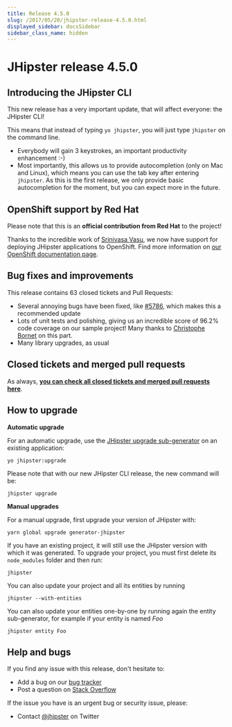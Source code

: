 ```yaml
---
title: Release 4.5.0
slug: /2017/05/20/jhipster-release-4.5.0.html
displayed_sidebar: docsSidebar
sidebar_class_name: hidden
---
```


JHipster release 4.5.0
==================

Introducing the JHipster CLI
----------

This new release has a very important update, that will affect everyone: the JHipster CLI!

This means that instead of typing `yo jhipster`, you will just type `jhipster` on the command line.

- Everybody will gain 3 keystrokes, an important productivity enhancement :-)
- Most importantly, this allows us to provide autocompletion (only on Mac and Linux), which means you can use the tab key after entering `jhipster`. As this is the first release, we only provide basic autocompletion for the moment, but you can expect more in the future.

OpenShift support by Red Hat
----------

Please note that this is an **official contribution from Red Hat** to the project!

Thanks to the incredible work of [Srinivasa Vasu](https://twitter.com/srinivasavasu), we now have support for deploying JHipster applications to OpenShift. Find more information on [our OpenShift documentation page](/openshift/).

Bug fixes and improvements
----------

This release contains 63 closed tickets and Pull Requests:

- Several annoying bugs have been fixed, like [#5786](https://github.com/jhipster/generator-jhipster/issues/5786), which makes this a recommended update
- Lots of unit tests and polishing, giving us an incredible score of 96.2% code coverage on our sample project! Many thanks to [Christophe Bornet](https://twitter.com/cbornet_) on this part.
- Many library upgrades, as usual

Closed tickets and merged pull requests
------------
As always, __[you can check all closed tickets and merged pull requests here](https://github.com/jhipster/generator-jhipster/issues?q=milestone%3A4.5.0+is%3Aclosed)__.

How to upgrade
------------

**Automatic upgrade**

For an automatic upgrade, use the [JHipster upgrade sub-generator](/upgrading-an-application/) on an existing application:

```
yo jhipster:upgrade
```

Please note that with our new JHipster CLI release, the new command will be:

```
jhipster upgrade
```

**Manual upgrades**

For a manual upgrade, first upgrade your version of JHipster with:

```
yarn global upgrade generator-jhipster
```

If you have an existing project, it will still use the JHipster version with which it was generated.
To upgrade your project, you must first delete its `node_modules` folder and then run:

```
jhipster
```

You can also update your project and all its entities by running

```
jhipster --with-entities
```

You can also update your entities one-by-one by running again the entity sub-generator, for example if your entity is named _Foo_

```
jhipster entity Foo
```

Help and bugs
--------------

If you find any issue with this release, don't hesitate to:

- Add a bug on our [bug tracker](https://github.com/jhipster/generator-jhipster/issues?state=open)
- Post a question on [Stack Overflow](http://stackoverflow.com/tags/jhipster/info)

If the issue you have is an urgent bug or security issue, please:

- Contact [@jhipster](https://twitter.com/jhipster) on Twitter
